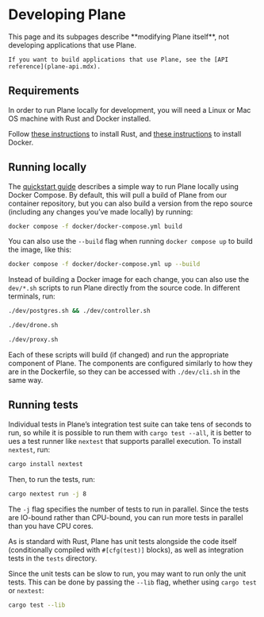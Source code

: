 
# Developing Plane

<Callout type="warning">
    This page and its subpages describe **modifying Plane itself**, not developing applications
    that use Plane.
    
    If you want to build applications that use Plane, see the [API reference](plane-api.mdx).
</Callout>

## Requirements

In order to run Plane locally for development, you will need a Linux or Mac OS machine with
Rust and Docker installed.

Follow [these instructions](https://www.rust-lang.org/tools/install) to install Rust, and
[these instructions](https://docs.docker.com/get-docker/) to install Docker.

## Running locally

The [quickstart guide](quickstart-guide.mdx) describes a simple way to run Plane locally
using Docker Compose. By default, this will pull a build of Plane from our container
repository, but you can also build a version from the repo source (including any changes
you’ve made locally) by running:

```bash
docker compose -f docker/docker-compose.yml build
```

You can also use the `--build` flag when running `docker compose up` to build the image,
like this:

```bash
docker compose -f docker/docker-compose.yml up --build
```

Instead of building a Docker image for each change, you can also use the `dev/*.sh` scripts
to run Plane directly from the source code. In different terminals, run:

```bash
./dev/postgres.sh && ./dev/controller.sh
```

```bash
./dev/drone.sh
```

```bash
./dev/proxy.sh
```

Each of these scripts will build (if changed) and run the appropriate component of Plane. The
components are configured similarly to how they are in the Dockerfile, so they can be accessed
with `./dev/cli.sh` in the same way.

## Running tests

Individual tests in Plane’s integration test suite can take tens of seconds to run, so while it
is possible to run them with `cargo test --all`, it is better to ues a test runner like `nextest` that
supports parallel execution. To install `nextest`, run:

```bash
cargo install nextest
```

Then, to run the tests, run:

```bash
cargo nextest run -j 8
```

The `-j` flag specifies the number of tests to run in parallel. Since the tests are IO-bound
rather than CPU-bound, you can run more tests in parallel than you have CPU cores.

As is standard with Rust, Plane has unit tests alongside the code itself (conditionally compiled 
with `#[cfg(test)]` blocks), as well as integration tests in the `tests` directory.

Since the unit tests can be slow to run, you may want to run only the unit tests. This can be
done by passing the `--lib` flag, whether using `cargo test` or `nextest`:

```bash
cargo test --lib
```

